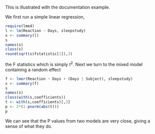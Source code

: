 This is illustrated with the documentation example.

We first run a simple linear regression,
```r
require(lme4)
l <- lm(Reaction ~ Days, sleepstudy)
s <- summary(l)
s
names(s)
class(s)
round(sqrt(s$fstatistic[1]),3)
```
the F statistics which is simply $t^2$. Next we turn to the mixed model containing a random effect
```r
f <- lmer(Reaction ~ Days + (Days | Subject), sleepstudy)
s <- summary(f)
s
names(s)
class(with(s,coefficients))
t <- with(s,coefficients)[,3]
p <- 2*(1-pnorm(abs(t)))
p
```
We can see that the P values from two models are very close, giving a sense of what they do.
